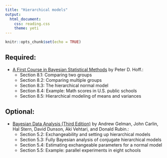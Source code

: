 ```yaml
---
title: "Hierarchical models"
output: 
  html_document:
    css: reading.css
    theme: yeti
---
```


```r
knitr::opts_chunk$set(echo = TRUE)
```


## Required:

- [A First Course in Bayesian Statistical Methods](https://www.amazon.com/Bayesian-Statistical-Methods-Springer-Statistics/dp/0387922997) by Peter D. Hoff.:
    + Section 8.1: Comparing two groups
    + Section 8.2: Comparing multiple groups
    + Section 8.3: The hierarchical normal model
    + Section 8.4: Example: Math scores in U.S. public schools
    + Section 8.5: Hierarchical modeling of means and variances
    

## Optional:

- [Bayesian Data Analysis (Third Edition)](http://www.amazon.com/Bayesian-Analysis-Chapman-Statistical-Science/dp/1439840954/) by Andrew Gelman, John Carlin, Hal Stern, David Dunson, Aki Vehtari, and Donald Rubin.:
    + Section 5.2: Exchangeability and setting up hierarchical models
    + Section 5.3: Fully Bayesian analysis of conjugate hierarchical models
    + Section 5.4: Estimating exchangeable parameters for a normal model
    + Section 5.5: Example: parallel experiments in eight schools
    
